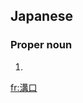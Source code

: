 ==Japanese==
{{ja-kanjitab|溝|口}}

===Proper noun===
{{ja-pos|proper|みぞぐち}}

# {{surname|lang=ja|sort=みぞぐち}}

[[fr:溝口]]